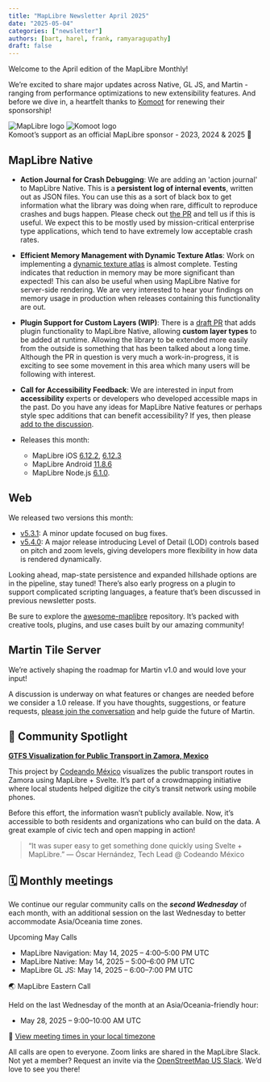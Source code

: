 ```yaml
---
title: "MapLibre Newsletter April 2025"
date: "2025-05-04"
categories: ["newsletter"]
authors: [bart, harel, frank, ramyaragupathy]
draft: false
---
```



Welcome to the April edition of the MapLibre Monthly!

We’re excited to share major updates across Native, GL JS, and Martin - ranging from performance optimizations to new extensibility features.
And before we dive in, a heartfelt thanks to [Komoot](https://www.komoot.com/) for renewing their sponsorship!

<div
  style={{
    backgroundColor: "white",
    padding: "2rem",
    border: "10px solid #cfd8dc",
    borderRadius: "0",
    marginBottom: "3rem",
    display: "flex",
    justifyContent: "center",
    alignItems: "center",
    gap: "2rem",
    flexWrap: "nowrap",
    overflow: "hidden",
    flexDirection: "column",
  }}
>
  <div
    style={{
      display: "flex",
      justifyContent: "center",
      alignItems: "center",
      gap: "2rem",
      flexWrap: "nowrap",
      width: "100%",
    }}
  >
    <Image
      src={maplibreLogo}
      alt="MapLibre logo"
      style={{
        width: "40%",
        maxWidth: "300px",
        height: "auto",
        objectFit: "contain",
      }}
    />
    <Image
      src={komootLogo}
      alt="Komoot logo"
      style={{
        width: "40%",
        maxWidth: "330px",
        height: "auto",
        objectFit: "contain",
      }}
    />
  </div>
  <div
    style={{
      marginTop: "1rem",
      fontSize: "1rem",
      textAlign: "center",
      color: "#263238",
      fontStyle: "italic",
    }}
  >
    Komoot’s support as an official MapLibre sponsor - 2023, 2024 & 2025 💙
  </div>
</div>

## MapLibre Native

- **Action Journal for Crash Debugging**: We are adding an 'action journal' to MapLibre Native. This is a **persistent log of internal events**, written out as JSON files. You can use this as a sort of black box to get information what the library was doing when rare, difficult to reproduce crashes and bugs happen. Please check out [the PR](https://github.com/maplibre/maplibre-native/pull/3409) and tell us if this is useful. We expect this to be mostly used by mission-critical enterprise type applications, which tend to have extremely low acceptable crash rates.

- **Efficient Memory Management with Dynamic Texture Atlas**: Work on implementing a [dynamic texture atlas](https://github.com/maplibre/maplibre-native/pull/3198) is almost complete. Testing indicates that reduction in memory may be more significant than expected! This can also be useful when using MapLibre Native for server-side rendering. We are very interested to hear your findings on memory usage in production when releases containing this functionality are out.

- **Plugin Support for Custom Layers (WIP)**: There is a [draft PR](https://github.com/maplibre/maplibre-native/pull/3430) that adds plugin functionality to MapLibre Native, allowing **custom layer types** to be added at runtime. Allowing the library to be extended more easily from the outside is something that has been talked about a long time. Although the PR in question is very much a work-in-progress, it is exciting to see some movement in this area which many users will be following with interest.

- **Call for Accessibility Feedback**: We are interested in input from **accessibility** experts or developers who developed accessible maps in the past. Do you have any ideas for MapLibre Native features or perhaps style spec additions that can benefit accessibility? If yes, then please [add to the discussion](https://github.com/maplibre/maplibre-native/discussions/3439).

- Releases this month:
  - MapLibre iOS [6.12.2](https://github.com/maplibre/maplibre-native/releases/tag/ios-v6.12.2), [6.12.3](https://github.com/maplibre/maplibre-native/releases/tag/ios-v6.12.3)
  - MapLibre Android [11.8.6](https://github.com/maplibre/maplibre-native/releases/tag/android-v11.8.6)
  - MapLibre Node.js [6.1.0](https://github.com/maplibre/maplibre-native/releases/tag/node-v6.1.0).

## Web

We released two versions this month:

- [v5.3.1](https://github.com/maplibre/maplibre-gl-js/releases/tag/v5.3.1): A minor update focused on bug fixes.
- [v5.4.0](https://github.com/maplibre/maplibre-gl-js/releases/tag/v5.4.0): A major release introducing Level of Detail (LOD) controls based on pitch and zoom levels, giving developers more flexibility in how data is rendered dynamically.

Looking ahead, map-state persistence and expanded hillshade options are in the pipeline, stay tuned! There’s also early progress on a plugin to support complicated scripting languages, a feature that’s been discussed in previous newsletter posts.

Be sure to explore the [awesome-maplibre](https://github.com/maplibre/awesome-maplibre) repository. It’s packed with creative tools, plugins, and use cases built by our amazing community!

## Martin Tile Server

We’re actively shaping the roadmap for Martin v1.0 and would love your input!

A discussion is underway on what features or changes are needed before we consider a 1.0 release. If you have thoughts, suggestions, or feature requests, [please join the conversation](https://github.com/maplibre/martin/discussions/1805) and help guide the future of Martin.

## 🌟 Community Spotlight

**[GTFS Visualization for Public Transport in Zamora, Mexico](https://rutaton.zamora.gob.mx)**

This project by [Codeando México](https://codeandomexico.org/) visualizes the public transport routes in Zamora using MapLibre + Svelte. It’s part of a crowdmapping initiative where local students helped digitize the city’s transit network using mobile phones.

Before this effort, the information wasn’t publicly available. Now, it’s accessible to both residents and organizations who can build on the data. A great example of civic tech and open mapping in action!

> “It was super easy to get something done quickly using Svelte + MapLibre.”
> — Óscar Hernández, Tech Lead @ Codeando México

## 🗓️ Monthly meetings

We continue our regular community calls on the _**second Wednesday**_ of each month, with an additional session on the last Wednesday to better accommodate Asia/Oceania time zones.

Upcoming May Calls

- MapLibre Navigation: May 14, 2025 – 4:00–5:00 PM UTC
- MapLibre Native: May 14, 2025 – 5:00–6:00 PM UTC
- MapLibre GL JS: May 14, 2025 – 6:00–7:00 PM UTC

🌏 MapLibre Eastern Call

Held on the last Wednesday of the month at an Asia/Oceania-friendly hour:

- May 28, 2025 – 9:00–10:00 AM UTC

🔗 [View meeting times in your local timezone](https://notime.zone/OPU6n2O-ij-eN)

All calls are open to everyone. Zoom links are shared in the MapLibre Slack.
Not yet a member? Request an invite via the [OpenStreetMap US Slack](https://slack.openstreetmap.us/).
We’d love to see you there!
